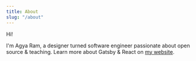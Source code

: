 ```yaml
---
title: About
slug: "/about"
---
```


Hi!

I'm Agya Ram, a designer turned software engineer passionate about open source & teaching. Learn more about Gatsby & React on [my website](https://www.lekoarts.de?utm_source=minimal-blog&utm_medium=Starter).
